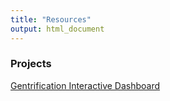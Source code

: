 ```yaml
---
title: "Resources"
output: html_document
---
```


### Projects

<a href="gent_dashboard.html" title="Gentrification Interactive Dashboard">Gentrification Interactive Dashboard</a>

